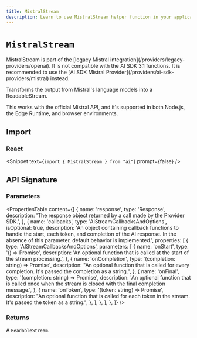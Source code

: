 ```yaml
---
title: MistralStream
description: Learn to use MistralStream helper function in your application.
---
```


# `MistralStream`

<Note type="warning">
  MistralStream is part of the [legacy Mistral
  integration](/providers/legacy-providers/openai). It is not compatible with
  the AI SDK 3.1 functions. It is recommended to use the [AI SDK Mistral
  Provider](/providers/ai-sdk-providers/mistral) instead.
</Note>

Transforms the output from Mistral's language models into a ReadableStream.

This works with the official Mistral API, and it's supported in both Node.js, the Edge Runtime, and browser environments.

## Import

### React

<Snippet text={`import { MistralStream } from "ai"`} prompt={false} />

## API Signature

### Parameters

<PropertiesTable
  content={[
    {
      name: 'response',
      type: 'Response',
      description:
        'The response object returned by a call made by the Provider SDK.',
    },
    {
      name: 'callbacks',
      type: 'AIStreamCallbacksAndOptions',
      isOptional: true,
      description:
        'An object containing callback functions to handle the start, each token, and completion of the AI response. In the absence of this parameter, default behavior is implemented.',
      properties: [
        {
          type: 'AIStreamCallbacksAndOptions',
          parameters: [
            {
              name: 'onStart',
              type: '() => Promise<void>',
              description:
                'An optional function that is called at the start of the stream processing.',
            },
            {
              name: 'onCompletion',
              type: '(completion: string) => Promise<void>',
              description:
                "An optional function that is called for every completion. It's passed the completion as a string.",
            },
            {
              name: 'onFinal',
              type: '(completion: string) => Promise<void>',
              description:
                'An optional function that is called once when the stream is closed with the final completion message.',
            },
            {
              name: 'onToken',
              type: '(token: string) => Promise<void>',
              description:
                "An optional function that is called for each token in the stream. It's passed the token as a string.",
            },
          ],
        },
      ],
    },
  ]}
/>

### Returns

A `ReadableStream`.
